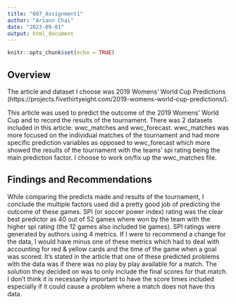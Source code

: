 ```yaml
---
title: "607_Assignment1"
author: "Ariann Chai"
date: "2023-09-01"
output: html_document
---
```


```r
knitr::opts_chunk$set(echo = TRUE)
```

## Overview

The article and dataset I choose was 2019 Womens' World Cup Predictions (https://projects.fivethirtyeight.com/2019-womens-world-cup-predictions/). 

This article was used to predict the outcome of the 2019 Womens' World Cup and to record the results of the tournament. 
There was 2 datasets included in this article: wwc_matches and wwc_forecast.
wwc_matches was more focused on the individual matches of the tournament and had more specific prediction variables as opposed to wwc_forecast which more showed the results of the tournament with the teams' spi rating being the main prediction factor. 
I choose to work on/fix up the wwc_matches file.


## Findings and Recommendations

While comparing the predicts made and results of the tournament, I conclude the multiple factors used did a pretty good job of predicting the outcome of these games.
SPI (or soccer power index) rating was the clear best predictor as 40 out of 52 games where won by the team with the higher spi rating (the 12 games also included tie games). SPI ratings were generated by authors using 4 metrics. If I were to recommend a change for the data, I would have minus one of these metrics which had to deal with accounting for red & yellow cards and the time of the game when a goal was scored. It's stated in the article that one of these predicted problems with the data was if there was no play by play available for a match. The solution they decided on was to only include the final scores for that match. I don't think it is necessarily important to have the score times included especially if it could cause a problem where a match does not have this data.


